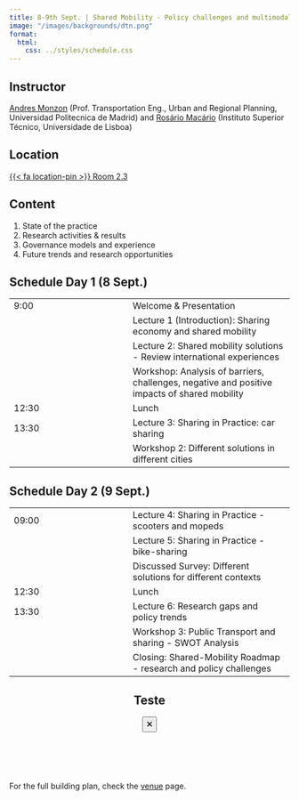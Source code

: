 ```yaml
---
title: 8-9th Sept. | Shared Mobility - Policy challenges and multimodal solutions
image: "/images/backgrounds/dtn.png"
format:
  html:
    css: ../styles/schedule.css
---
```


## Instructor

[Andres Monzon](/speakers/amonzon.html) (Prof. Transportation Eng., Urban and Regional Planning, Universidad Politecnica de Madrid) and [Rosário Macário](/speakers/rmacario.html) (Instituto Superior Técnico, Universidade de Lisboa)


## Location

<a class="plant-trigger small mt-1" data-plant-title="Upper floor: Room 2.3" data-plant-url="/images/plant/upper_23.png" href="#">{{< fa location-pin >}}  Room 2.3</a>


## Content
1. State of the practice
2. Research activities & results
3. Governance models and experience
4. Future trends and research opportunities


## Schedule Day 1 (8 Sept.)
::: {.schedule-forum}
| |  |
| --- | ---- |
| 9:00 | <span class="event-outline-blue"></span> Welcome & Presentation |
| | <span class="event-filled-green"></span> Lecture 1 (Introduction): Sharing economy and shared mobility     |
| | <span class="event-filled-green"></span> Lecture 2: Shared mobility solutions - Review international experiences    |
| | <span class="event-filled-orange"></span> Workshop: Analysis of barriers, challenges, negative and positive impacts of shared mobility  |
| 12:30 | <span class="event-outline-blue"></span> Lunch |
| 13:30 | <span class="event-filled-green"></span> Lecture 3: Sharing in Practice: car sharing  |
| | <span class="event-filled-orange"></span> Workshop 2: Different solutions in different cities |
:::

## Schedule Day 2 (9 Sept.)
::: {.schedule-forum}
| |  |
| --- | ---- |
| 09:00 | <span class="event-filled-green"></span> Lecture 4: Sharing in Practice - scooters and mopeds  |
| | <span class="event-filled-green"></span> Lecture 5: Sharing in Practice - bike-sharing |
| | <span class="event-filled-green"></span> Discussed Survey: Different solutions for different contexts |
| 12:30 | <span class="event-outline-blue"></span> Lunch |
| 13:30 | <span class="event-filled-green"></span> Lecture 6: Research gaps and policy trends |
| | <span class="event-filled-orange"></span> Workshop 3: Public Transport and sharing - SWOT Analysis |
| | <span class="event-filled-blue"></span> Closing: Shared-Mobility Roadmap - research and policy challenges |
:::




```{=html}
<script src="https://unpkg.com/micromodal/dist/micromodal.min.js"></script>

<div class="modal micromodal-slide" id="plant-modal" aria-hidden="true">
  <div class="modal__overlay" tabindex="-1" data-micromodal-close>
    <div class="modal__container" role="dialog" aria-modal="true" aria-labelledby="plant-modal-title">
      <header>
        <h2 id="plant-modal-title">Teste</h2>
        <button aria-label="Close modal" data-micromodal-close class="btn btn-ouline-secondary">🗙</button>
      </header>
      <main>
        <img id="plant-modal-img" src="" alt="" style="max-width:100%; border-radius:8px;" />
      </main>

      <img id="plant-legend" src="/images/plant/legend.png" alt="" style="max-width:100%; border-radius:8px;" />

      <p style="margin-top: 32px;">For the full building plan, check the <a href="/info/venue.html">venue</a> page.</p>
    </div>
  </div>
</div>

<script>
document.addEventListener("DOMContentLoaded", function() {
  // Initialize Micromodal with explicit modal id
  MicroModal.init({
    openTrigger: 'data-micromodal-trigger',
    closeTrigger: 'data-micromodal-close',
    disableScroll: true,
    awaitOpenAnimation: false,
    awaitCloseAnimation: false
  });

  // Attach dynamic trigger handler
  document.querySelectorAll(".plant-trigger").forEach(function(trigger) {
    trigger.addEventListener("click", function(e) {
      e.preventDefault();
      document.getElementById("plant-modal-img").setAttribute("src", "#");

      // Read data attributes
      const title = trigger.getAttribute("data-plant-title");
      const url   = trigger.getAttribute("data-plant-url");

      // Update modal content
      document.getElementById("plant-modal-title").textContent = title;
      document.getElementById("plant-modal-img").setAttribute("src", url);

      // Open the modal safely
      MicroModal.show("plant-modal");
    });
  });
});
</script>

```
